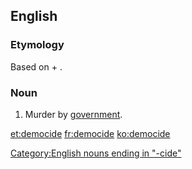 ==English==
{{wikipedia}}

===Etymology===
Based on {{etyl|grc}} {{term|δῆμος||people|lang=grc|tr=demos}} + {{term|-cide|lang=en}}.

===Noun===
{{en-noun}}

# Murder by [[government]].

[[Category:English nouns ending in "-cide"]]

[[et:democide]]
[[fr:democide]]
[[ko:democide]]